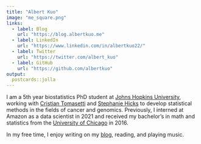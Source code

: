 ```yaml
---
title: "Albert Kuo"
image: "me_square.png"
links:
  - label: Blog
    url: "https://blog.albertkuo.me"
  - label: LinkedIn
    url: "https://www.linkedin.com/in/albertkuo22/"
  - label: Twitter
    url: "https://twitter.com/albert_kuo"
  - label: GitHub
    url: "https://github.com/albertkuo"
output:
  postcards::jolla
---
```


I am a 5th year biostatistics PhD student at [Johns Hopkins University](https://www.jhu.edu/),
working with [Cristian Tomasetti](https://www.cristiantomasetti.com/) and 
[Stephanie Hicks](https://www.stephaniehicks.com/) to develop statistical methods in
the fields of cancer and genomics. Previously, I interned at Amazon as a data scientist
in 2021 and received my bachelor's in math and statistics from the 
[University of Chicago](https://www.uchicago.edu/) in 2016.

In my free time, I enjoy writing on my [blog](https://blog.albertkuo.me/), reading, and playing music.

<!-- Global site tag (gtag.js) - Google Analytics -->
<script async src="https://www.googletagmanager.com/gtag/js?id=UA-98438367-1"></script>
<script>
  window.dataLayer = window.dataLayer || [];
  function gtag(){dataLayer.push(arguments);}
  gtag('js', new Date());

  gtag('config', 'UA-98438367-1');
</script>
